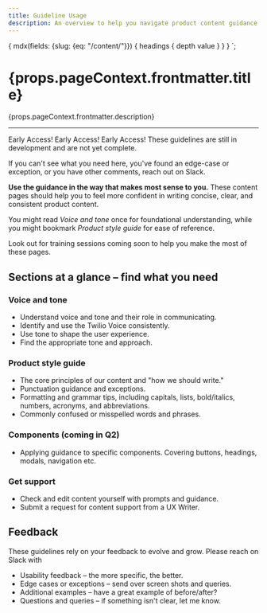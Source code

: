 ```yaml
---
title: Guideline Usage
description: An overview to help you navigate product content guidance and a look at what's coming soon.
---
```



  {
    mdx(fields: {slug: {eq: "/content/"}}) {
      headings {
        depth
        value
      }
    }
  }
`;

<content>

<h1>{props.pageContext.frontmatter.title}</h1>

<p>{props.pageContext.frontmatter.description}</p>

</content>

---

<contentwrapper>

<TableOfContents headings={props.data.mdx.headings}/>

<content>

<Callout variant="warning">
  <CalloutTitle as="h4">Early Access! Early Access! Early Access!</CalloutTitle>
  <CalloutText>These guidelines are still in development and are not yet complete.
  
  If you can't see what you need here, you've found an edge-case or exception, or you have other comments, reach out on Slack.</CalloutText>
</Callout> 

**Use the guidance in the way that makes  most sense to you.** 
These content pages should help you to feel more confident in writing concise, clear, and consistent product content.

You might read *Voice and tone* once for foundational understanding, while you might bookmark *Product style guide* for ease of reference.

Look out for training sessions coming soon to help you make the most of these pages.  

## Sections at a glance – find what you need
### Voice and tone
- Understand voice and tone and their role in communicating. 
- Identify and use the Twilio Voice consistently.
- Use tone to shape the user experience.
- Find the appropriate tone and approach.

### Product style guide
- The core principles of our content and "how we should write."
- Punctuation guidance and exceptions.  
- Formatting and grammar tips, including capitals, lists, bold/italics, numbers, acronyms, and abbreviations.
- Commonly confused or misspelled words and phrases.

### Components (coming in Q2)
- Applying guidance to specific components. Covering buttons, headings, modals, navigation etc.

### Get support
- Check and edit content yourself with prompts and guidance.
- Submit a request for content support from a UX Writer. 

## Feedback

These guidelines rely on your feedback to evolve and grow. Please reach on Slack with 
- Usability feedback – the more specific, the better.
- Edge cases or exceptions – send over screen shots and queries.
- Additional examples – have a great example of before/after?
- Questions and queries – if something isn't clear, let me know. 

</content>
</contentwrapper>
